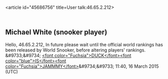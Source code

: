 <article id="45686756" title=User talk:46.65.2.212>
	<talkpage id="45686756" title="User talk:46.65.2.212">
== Michael White (snooker player) ==

Hello, 46.65.2.212, In future please wait until the official world rankings has been released by World Snooker, before altering players' rankings. &amp;#9733;&amp;#9734; [[User:DUCKISJAMMMY|&lt;font color=&quot;Fuchsia&quot;&gt;DUCK&lt;/font&gt;&lt;font color=&quot;blue&quot;&gt;IS&lt;/font&gt;&lt;font color=&quot;Fuchsia&quot;&gt;JAMMMY&lt;/font&gt;]]&amp;#9734;&amp;#9733; 11:40, 16 March 2015 (UTC)
	</talkpage>
</article>